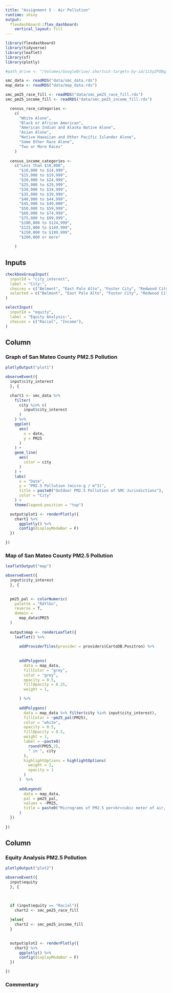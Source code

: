 ```yaml
---
title: "Assignment 5 - Air Pollution"
runtime: shiny
output: 
  flexdashboard::flex_dashboard:
    vertical_layout: fill
---
```


```r
library(flexdashboard)
library(tidyverse)
library(leaflet)
library(sf)
library(plotly)

#path_drive <- "/Volumes/GoogleDrive/.shortcut-targets-by-id/1i5yZPOBgJfC_blys_kNUJn1-FfLWoyiO/Assignments/5A/data/"

smc_data <- readRDS("data/smc_data.rds")
map_data <- readRDS("data/map_data.rds")

smc_pm25_race_fill <- readRDS("data/smc_pm25_race_fill.rds")
smc_pm25_income_fill <- readRDS("data/smc_pm25_income_fill.rds")

  census_race_categories <- 
    c(
      "White Alone",
      "Black or African American",
      "American Indian and Alaska Native Alone",
      "Asian Alone",
      "Native Hawaiian and Other Pacific Islander Alone",
      "Some Other Race Alone",
      "Two or More Races"
    )
  
  census_income_categories <- 
    c("Less than $10,000",
      "$10,000 to $14,999",
      "$15,000 to $19,999",
      "$20,000 to $24,999",
      "$25,000 to $29,999",
      "$30,000 to $34,999",
      "$35,000 to $39,999",
      "$40,000 to $44,999",
      "$45,000 to $49,000",
      "$50,000 to $59,999",
      "$60,000 to $74,999",
      "$75,000 to $99,999",
      "$100,000 to $124,999",
      "$125,000 to $149,999",
      "$150,000 to $199,999",
      "$200,000 or more"
      
    )

```



Inputs {.sidebar}
-------------------------------------

```r
checkboxGroupInput(
  inputId = "city_interest", 
  label = "City:",
  choices = c("Belmont", "East Palo Alto", "Foster City", "Redwood City"), 
  selected = c("Belmont", "East Palo Alto", "Foster City", "Redwood City")
)

selectInput(
  inputId = "equity", 
  label = "Equity Analysis:",
  choices = c("Racial", "Income"), 
)


```

Column
-------------------------------------

### Graph of San Mateo County PM2.5 Pollution

```r
plotlyOutput("plot1")
```

```r
observeEvent({
  input$city_interest
  }, {

  chart1 <- smc_data %>%
    filter(
      city %in% c(
        input$city_interest
      )
    ) %>%
    ggplot(
      aes(
        x = date,
        y = PM25
      )
    ) +
    geom_line(
      aes(
        color = city 
      )
    ) +
    labs(
      x = "Date",
      y = "PM2.5 Pollution (micro-g / m^3)",
      title = paste0("Outdoor PM2.5 Pollution of SMC Jurisdictions"),
      color = "City"
    ) +
    theme(legend.position = "top")

  output$plot1 <- renderPlotly({
    chart1 %>%
      ggplotly() %>%
      config(displayModeBar = F)
  })

})
```



### Map of San Mateo County PM2.5 Pollution

```r
leafletOutput("map")
```

```r
observeEvent({
  input$city_interest
  }, {

  
  pm25_pal <- colorNumeric(
    palette = "RdYlGn",
    reverse = T,
    domain = 
      map_data$PM25
  )
  
  output$map <- renderLeaflet({
    leaflet() %>% 
      
      addProviderTiles(provider = providers$CartoDB.Positron) %>% 
    
      
      addPolygons(
        data = map_data,
        fillColor = "grey",
        color = "grey",
        opacity = 0.5,
        fillOpacity = 0.25,
        weight = 1,

      ) %>% 
      
      addPolygons(
        data = map_data %>% filter(city %in% input$city_interest),
        fillColor = ~pm25_pal(PM25),
        color = "white",
        opacity = 0.5,
        fillOpacity = 0.5,
        weight = 1,
        label = ~paste0(
          round(PM25,2), 
          " in ", city
        ),
        highlightOptions = highlightOptions(
          weight = 2,
          opacity = 1
        )
      )  %>%      
      
      addLegend(
        data = map_data,
        pal = pm25_pal,
        values = ~PM25,
        title = paste0("Micrograms of PM2.5 per<br>cubic meter of air, outdoor")
      )
  })
  
})
```



Column
-------------------------------------

### Equity Analysis PM2.5 Pollution

```r
plotlyOutput("plot2")
```

```r
observeEvent({
  input$equity
  }, {


    
  if (input$equity == "Racial"){
    chart2 <- smc_pm25_race_fill
    
  }else{
    chart2 <- smc_pm25_income_fill
  }
    

  output$plot2 <- renderPlotly({
    chart2 %>%
      ggplotly() %>%
      config(displayModeBar = F)
  })

})
```


### Commentary

